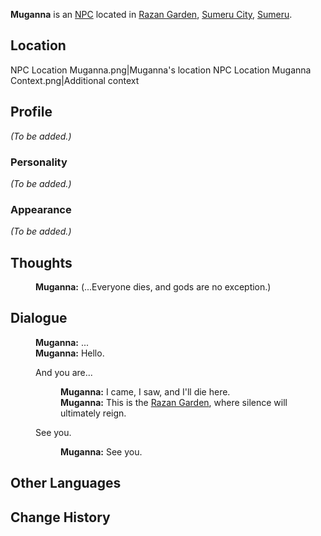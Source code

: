 {{Character Infobox
|type             = NPC
|image            = NPC Muganna.png
|region           = Sumeru
|affiliation      = Sumeru Akademiya
|title            = Researcher

|ancestry         =
|father           = 
|mother           = 
|spouse           = 
|sibling          = 
|child            = 
|relative         = 

|voiceEN          = 
|voiceCN          = 
|voiceJP          = 
|dialoguereward   = 
}}
'''Muganna''' is an [[NPC]] located in [[Razan Garden]], [[Sumeru City]], [[Sumeru]].

==Location==
<gallery>
NPC Location Muganna.png|Muganna's location
NPC Location Muganna Context.png|Additional context
</gallery>

==Profile==
''(To be added.)''

===Personality===
''(To be added.)''

===Appearance===
''(To be added.)''
<!--
==Quests and Events==
{{Quests and Events}}
-->
==Thoughts==
{{All Schemes to Know Explanation|name=Muganna}}
:{{A|VO Muganna All Schemes to Know 01.ogg}} '''Muganna:''' (...Everyone dies, and gods are no exception.)

==Dialogue==
{{Dialogue start}}
:'''Muganna:''' ...
:'''Muganna:''' Hello.
:{{DIcon}} And you are...
::'''Muganna:''' I came, I saw, and I'll die here.
::'''Muganna:''' This is the [[Razan Garden]], where silence will ultimately reign.
:{{DIcon}} See you.
::'''Muganna:''' See you.
{{Dialogue end}}

==Other Languages==
{{Other Languages
|default_hidden = 1
|en      = Muganna
|zhs     = 穆甘纳
|zhs_rm  = Mùgānnà
|zht     = 穆甘納
|zht_rm  = Mùgānnà
|ja      = ムガンナ
|ja_rm   = Muganna
|ko      = 무간나
|ko_rm   = Muganna
|es      = Mugana
|fr      = Muganna
|ru      = Муганна
|th      = Muganna
|vi      = Muganna
|de      = Muganna
|id      = Muganna
|pt      = Muganna
|tr      = Muganna
|it      = Muganna
}}

==Change History==
{{Change History|3.0}}
<!--
==References==
{{Reflist}}
-->